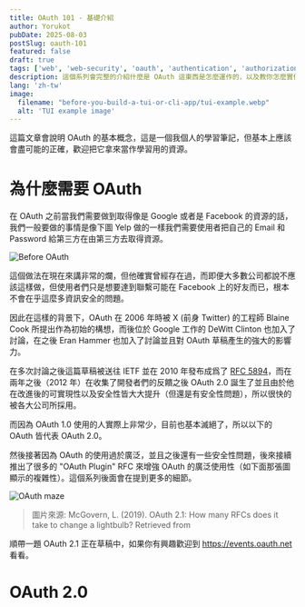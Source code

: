 ```yaml
---
title: OAuth 101 - 基礎介紹
author: Yorukot
pubDate: 2025-08-03
postSlug: oauth-101
featured: false
draft: true
tags: ['web', 'web-security', 'oauth', 'authentication', 'authorization']
description: 這個系列會完整的介紹什麼是 OAuth 這東西是怎麼運作的，以及教你怎麼實作他。
lang: 'zh-tw'
image:
  filename: "before-you-build-a-tui-or-cli-app/tui-example.webp"
  alt: 'TUI example image'
---
```


這篇文章會說明 OAuth 的基本概念，這是一個我個人的學習筆記，但基本上應該會盡可能的正確，歡迎把它拿來當作學習用的資源。

# 為什麼需要 OAuth

在 OAuth 之前當我們需要做到取得像是 Google 或者是 Facebook 的資源的話，我們一般要做的事情是像下圖 Yelp 做的一樣我們需要使用者把自己的 Email 和 Password 給第三方在由第三方去取得資源。

![Before OAuth](../../../assets/blog/oauth-101/before-oauth.png)

這個做法在現在來講非常的爛，但他確實曾經存在過，而即便大多數公司都說不應該這樣做，但使用者們只是想要達到聯繫可能在 Facebook 上的好友而已，根本不會在乎這麼多資訊安全的問題。

因此在這樣的背景下，OAuth 在 2006 年時被 X (前身 Twitter) 的工程師 Blaine Cook 所提出作為初始的構想，而後位於 Google 工作的 DeWitt Clinton 也加入了討論，在之後 Eran Hammer 也加入了討論並且對 OAuth 草稿產生的強大的影響力。

在多次討論之後這篇草稿被送往 IETF 並在 2010 年發布成爲了 [RFC 5894](https://datatracker.ietf.org/doc/html/rfc5849)，而在兩年之後（2012 年）在收集了開發者們的反饋之後 OAuth 2.0 誕生了並且由於他在改進後的可實現性以及安全性皆大大提升（但還是有安全性問題），所以很快的被各大公司所採用。

而因為 OAuth 1.0 使用的人實際上非常少，目前也基本滅絕了，所以以下的 OAuth 皆代表 OAuth 2.0。

然後接著因為 OAuth 的使用過於廣泛，並且之後還有一些安全性問題，後來接續推出了很多的 "OAuth Plugin" RFC 來增強 OAuth 的廣泛使用性（如下面那張圖顯示的複雜性）。這個系列後面會在提到更多的細節。

![OAuth maze](../../../assets/blog/oauth-101/oauth-maze.png)

> 圖片來源: McGovern, L. (2019). OAuth 2.1: How many RFCs does it take to change a lightbulb? Retrieved from

順帶一題 OAuth 2.1 正在草稿中，如果你有興趣歡迎到 https://events.oauth.net 看看。

# OAuth 2.0
